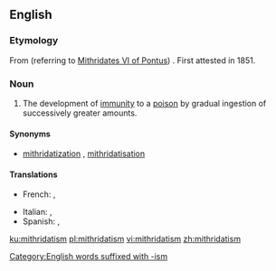 ==English==

===Etymology===
From {{term|Mithridates|lang=en}} (referring to [[w:Mithridates VI of Pontus|Mithridates VI of Pontus]]) {{suffix||ism|lang=en}}. First attested in 1851.

===Noun===
{{wikipedia}}
{{en-noun|-}}

# The development of [[immunity]] to a [[poison]] by gradual ingestion of successively greater amounts.

====Synonyms====
* {{sense|development of immunity}} [[mithridatization]] {{qualifier|rare|US}}, [[mithridatisation]] {{qualifier|rare|UK}}

====Translations====
{{trans-top|the development of immunity to a poison}}
* French: {{t+|fr|mithridatisation|f}}, {{t+|fr|mithridatisme|m}}
{{trans-mid}}
* Italian: {{t|it|mitridatizzazione|f}}, {{t+|it|mitridatismo}}
* Spanish: {{t|es|mitridatización|f}}, {{t|es|mitridatismo|m}}
{{trans-bottom}}

[[Category:English words suffixed with -ism]]

[[ku:mithridatism]]
[[pl:mithridatism]]
[[vi:mithridatism]]
[[zh:mithridatism]]